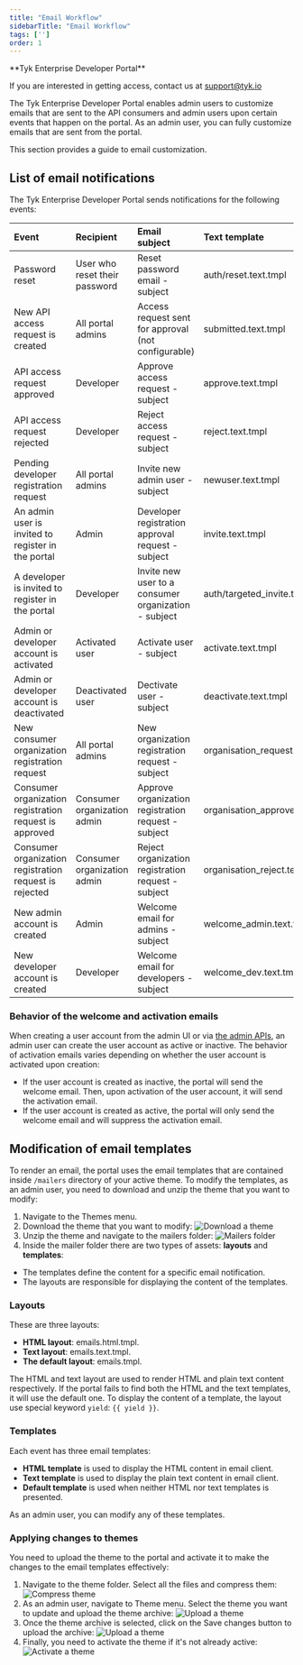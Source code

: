```yaml
---
title: "Email Workflow"
sidebarTitle: "Email Workflow"
tags: ['']
order: 1
---
```



<Note>
**Tyk Enterprise Developer Portal**

If you are interested in getting access, contact us at [support@tyk.io](<mailto:support@tyk.io?subject=Tyk Enterprise Portal Beta>)
</Note>


The Tyk Enterprise Developer Portal enables admin users to customize emails that are sent to the API consumers and admin users upon certain events that happen on the portal.
As an admin user, you can fully customize emails that are sent from the  portal.

This section provides a guide to email customization.

## List of email notifications

The Tyk Enterprise Developer Portal sends notifications for the following events:

| Event                                                  | Recipient                     | Email subject                                        | Text template                  | HTML template                  | Default template          |
| :-------------------------------------------------------- | :------------------------------- | :------------------------------------------------------ | :-------------------------------- | :-------------------------------- | :--------------------------- |
| Password reset                                         | User who reset their password | Reset password email - subject                       | auth/reset.text.tmpl           | auth/reset.html.tmpl           | auth/reset.tmpl           |
| New API access request is created                      | All portal admins             | Access request sent for approval (not configurable)  | submitted.text.tmpl            | submitted.html.tmpl            | submitted.tmpl            |
| API access request approved                            | Developer                     | Approve access request - subject                     | approve.text.tmpl              | approve.html.tmpl              | approve.tmpl              |
| API access request rejected                            | Developer                     | Reject access request - subject                      | reject.text.tmpl               | reject.html.tmpl               | reject.tmpl               |
| Pending developer registration request                 | All portal admins             | Invite new admin user - subject                      | newuser.text.tmpl              | newuser.html.tmpl              | newuser.tmpl              |
| An admin user is invited to register in the portal     | Admin                         | Developer registration approval request - subject    | invite.text.tmpl               | invite.html.tmpl               | invite.tmpl               |
| A developer is invited to register in the portal       | Developer                     | Invite new user to a consumer organization - subject | auth/targeted_invite.text.tmpl | auth/targeted_invite.html.tmpl | auth/targeted_invite.tmpl |
| Admin or developer account is activated                | Activated user                | Activate user - subject                              | activate.text.tmpl             | activate.html.tmpl             | activate.tmpl             |
| Admin or developer account is deactivated              | Deactivated user              | Dectivate user - subject                             | deactivate.text.tmpl           | deactivate.html.tmpl           | deactivate.tmpl           |
| New consumer organization registration request         | All portal admins             | New organization registration request - subject      | organisation_request.text.tmpl | organisation_request.html.tmpl | organisation_request.tmpl |
| Consumer organization registration request is approved | Consumer organization admin   | Approve organization registration request - subject  | organisation_approve.text.tmpl | organisation_approve.html.tmpl | organisation_approve.tmpl |
| Consumer organization registration request is rejected | Consumer organization admin   | Reject organization registration request - subject   | organisation_reject.text.tmpl  | organisation_reject.html.tmpl  | organisation_reject.tmpl  |
| New admin account is created                           | Admin                         | Welcome email for admins - subject                   | welcome_admin.text.tmpl        | welcome_admin.html.tmpl        | welcome_admin.tmpl        |
| New developer account is created                       | Developer                     | Welcome email for developers - subject               | welcome_dev.text.tmpl          | welcome_dev.html.tmpl          | welcome_dev.tmpl          |


### Behavior of the welcome and activation emails
When creating a user account from the admin UI or via [the admin APIs](/5.6/product-stack/tyk-enterprise-developer-portal/api-documentation/tyk-edp-api), an admin user can create the user account as active or inactive.
The behavior of activation emails varies depending on whether the user account is activated upon creation:
- If the user account is created as inactive, the portal will send the welcome email. Then, upon activation of the user account, it will send the activation email.
- If the user account is created as active, the portal will only send the welcome email and will suppress the activation email.

## Modification of email templates
To render an email, the portal uses the email templates that are contained inside `/mailers` directory of your active theme.
To modify the templates, as an admin user, you need to download and unzip the theme that you want to modify:
1. Navigate to the Themes menu.
2. Download the theme that you want to modify:
   <img src="/img/dashboard/portal-management/enterprise-portal/download-a-theme.png" alt="Download a theme" />
3. Unzip the theme and navigate to the mailers folder:
   <img src="/img/dashboard/portal-management/enterprise-portal/mailers-folder.png" alt="Mailers folder" />
4. Inside the mailer folder there are two types of assets: **layouts** and **templates**:
- The templates define the content for a specific email notification.
- The layouts are responsible for displaying the content of the templates.

### Layouts
These are three layouts:
* **HTML layout**: emails.html.tmpl.
* **Text layout**: emails.text.tmpl.
* **The default layout**: emails.tmpl.

The HTML and text layout are used to render HTML and plain text content respectively. If the portal fails to find both the HTML and the text templates, it will use the default one.
To display the content of a template, the layout use special keyword `yield`: `{{ yield }}`.

### Templates
Each event has three email templates:
* **HTML template** is used to display the HTML content in email client.
* **Text template** is used to display the plain text content in email client.
* **Default template** is used when neither HTML nor text templates is presented.

As an admin user, you can modify any of these templates.

### Applying changes to themes
You need to upload the theme to the portal and activate it to make the changes to the email templates effectively:
1. Navigate to the theme folder. Select all the files and compress them:
   <img src="/img/dashboard/portal-management/enterprise-portal/compress-a-theme.png" alt="Compress theme" />
2. As an admin user, navigate to Theme menu. Select the theme you want to update and upload the theme archive:
   <img src="/img/dashboard/portal-management/enterprise-portal/select-a-theme-file.png" alt="Upload a theme" />
3. Once the theme archive is selected, click on the Save changes button to upload the archive:
   <img src="/img/dashboard/portal-management/enterprise-portal/upload-a-theme.png" alt="Upload a theme" />
4. Finally, you need to activate the theme if it's not already active:
   <img src="/img/dashboard/portal-management/enterprise-portal/activate-theme.png" alt="Activate a theme" />